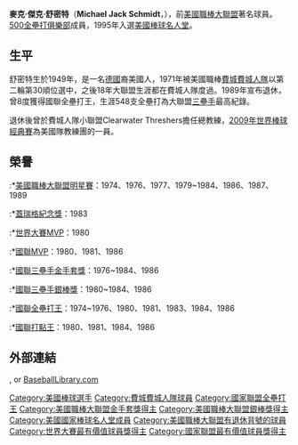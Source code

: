 {{Infobox baseball biography
|name=麥克·舒密特<br />Mike Schmidt
|image=Mike Schmidt.jpg
|image_size  =
|caption =
|position=[[三壘手|三壘手]]
|bats=右
|throws=右
|birth_date= {{Birth date and age|1949|9|27}}
|birth_place= {{USA}}[[俄亥俄州|俄亥俄州]][[代頓_(俄亥俄州)|代頓]]
|death_date= 
|death_place= 
|debutleague =[[美國職棒大聯盟|美國職棒大聯盟]]
|debutdate=9月12日
|debutyear=1972年
|debutteam=[[費城費城人|費城費城人]]
|finalleague =[[美國職棒大聯盟|美國職棒大聯盟]]
|finaldate=5月28日
|finalyear=1989年
|finalteam=[[費城費城人|費城費城人]]
|statleague =[[美國職棒大聯盟|美國職棒大聯盟]]
|stat1label=[[打擊率|打擊率]]
|stat1value=.267
|stat2label=[[安打|安打]]
|stat2value=2,234
|stat3label=[[全壘打|全壘打]]
|stat3value=548
|stat4label=[[打點|打點]]
|stat4value=1,595
|teams= 
* [[費城費城人|費城費城人]] ({{mlby|1972}}–{{mlby|1989}})
|highlights=
* 12×[[美國職棒大聯盟全明星賽|全明星賽]] ([[1974年美國職棒大聯盟全明星賽|1974]],[[1976年美國職棒大聯盟全明星賽|1976]],[[1977年美國職棒大聯盟全明星賽|1977]],[[1979年美國職棒大聯盟全明星賽|1979]]–[[1984年美國職棒大聯盟全明星賽|1984]],[[1986年美國職棒大聯盟全明星賽|1986]],[[1987年美國職棒大聯盟全明星賽|1987]],[[1989年美國職棒大聯盟全明星賽|1989]])
* [[世界大賽|世界大賽]]冠軍 ([[1980年世界大賽|1980]])
* 3×[[美國職棒大聯盟最有價值球員獎|國聯MVP]] (1980,1981,1986)
* [[世界大賽|世界大賽]]MVP (1980)
* 10×[[美國職棒大聯盟金手套獎|金手套獎]] (1976–1984,1986)
* 6×[[美國職棒大聯盟銀棒獎|銀棒獎]] (1980–1984,1986)
* 8×國聯[[美國職棒大聯盟全壘打王|全壘打王]] (1974–1976,1980,1981,1983,1984,1986)
* 4×國聯[[美國職棒大聯盟打點王|打點王]] (1980,1981,1984,1986)
* 1976年4月17日單場擊出四支全壘打
* [[費城費城人|費城費城人]]退休號碼#20
* [[費城費城人|費城費城人]]名人牆
* 入選美國職棒大聯盟世紀球隊
* 入選美國職棒大聯盟歷史明星隊
|hoflink = 美國國家棒球名人堂暨博物館
|hoftype = 美國棒球名人堂
|hofdate = 1962年
|hofvote = 93.8% (第一年票選)
}}

'''麥克·傑克·舒密特'''（'''Michael Jack Schmidt'''，{{bd|1949年|9月27日|||}}），前[[美國職棒大聯盟|美國職棒大聯盟]]著名球員。[[500全壘打俱樂部|500全壘打俱樂部]]成員，1995年入選[[美國棒球名人堂|美國棒球名人堂]]。

==生平==
舒密特生於1949年，是一名[[德國|德國]]裔美國人，1971年被美國職棒[[費城費城人隊|費城費城人隊]]以第二輪第30順位選中，之後18年大聯盟生涯都在費城人隊度過。1989年宣布退休，曾8度獲得國聯全壘打王，生涯548支全壘打為大聯盟[[三壘手|三壘手]]最高紀錄。

退休後曾於費城人隊小聯盟Clearwater Threshers擔任總教練，[[2009年世界棒球經典賽|2009年世界棒球經典賽]]為美國隊教練團的一員。

==榮譽==
:*[[美國職棒大聯盟明星賽|美國職棒大聯盟明星賽]]：1974、1976、1977、1979~1984、1986、1987、1989
:*[[蓋瑞格紀念獎|蓋瑞格紀念獎]]：1983
:*[[世界大賽|世界大賽MVP]]：1980
:*[[國聯|國聯]]MVP：1980、1981、1986
:*[[國聯|國聯]][[三壘手|三壘手]][[金手套獎|金手套獎]]：1976~1984、1986
:*[[國聯|國聯]][[三壘手|三壘手]][[銀棒獎|銀棒獎]]：1980~1984、1986
:*[[國聯|國聯]][[全壘打王|全壘打王]]：1974~1976、1980、1981、1983、1984、1986
:*[[國聯|國聯]][[打點王|打點王]]：1980、1981、1984、1986

==外部連結==
{{Baseballstats |mlb=121836 |espn=256 |br=s/schmimi01 |fangraphs=1011586&position=3B |cube=Mike-Schmidt}}, or [https://web.archive.org/web/20090418001345/http://www.baseballlibrary.com/ballplayers/player.php?name=Mike_Schmidt_1949 BaseballLibrary.com]

{{國家聯盟全壘打王}}
{{500 home run club}}
{{Lou Gehrig Memorial Award}}
{{1980年世界大賽冠軍費城費城人隊名單}}
{{費城費城人隊退休號碼}}
{{美國棒球名人堂成員}}
{{Authority control}}

{{DEFAULTSORT:Schmidt, Mike}}
[[Category:美國棒球選手|Category:美國棒球選手]]
[[Category:費城費城人隊球員|Category:費城費城人隊球員]]
[[Category:國家聯盟全壘打王|Category:國家聯盟全壘打王]]
[[Category:美國職棒大聯盟金手套獎得主|Category:美國職棒大聯盟金手套獎得主]]
[[Category:美國職棒大聯盟銀棒獎得主|Category:美國職棒大聯盟銀棒獎得主]]
[[Category:美國國家棒球名人堂成員|Category:美國國家棒球名人堂成員]]
[[Category:美國職棒大聯盟有退休背號的球員|Category:美國職棒大聯盟有退休背號的球員]]
[[Category:世界大賽最有價值球員獎得主|Category:世界大賽最有價值球員獎得主]]
[[Category:國家聯盟最有價值球員獎得主|Category:國家聯盟最有價值球員獎得主]]
